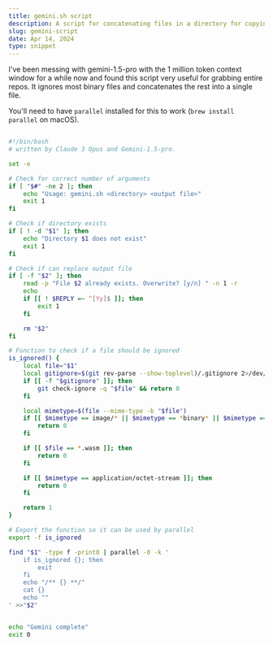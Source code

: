 ```yaml
---
title: gemini.sh script
description: A script for concatenating files in a directory for copying to an LLM
slug: gemini-script
date: Apr 14, 2024
type: snippet
---
```


I've been messing with gemini-1.5-pro with the 1 million token context window for a while now and found this script very useful
for grabbing entire repos. It ignores most binary files and concatenates the rest into a single file. 

You'll need to have `parallel` installed for this to work (`brew install parallel` on macOS).

```bash

#!/bin/bash
# written by Claude 3 Opus and Gemini-1.5-pro.

set -e

# Check for correct number of arguments
if [ "$#" -ne 2 ]; then
    echo "Usage: gemini.sh <directory> <output file>"
    exit 1
fi

# Check if directory exists
if [ ! -d "$1" ]; then
    echo "Directory $1 does not exist"
    exit 1
fi

# Check if can replace output file
if [ -f "$2" ]; then
    read -p "File $2 already exists. Overwrite? [y/n] " -n 1 -r
    echo
    if [[ ! $REPLY =~ ^[Yy]$ ]]; then
        exit 1
    fi

    rm "$2"
fi

# Function to check if a file should be ignored
is_ignored() {
    local file="$1"
    local gitignore=$(git rev-parse --show-toplevel)/.gitignore 2>/dev/null
    if [[ -f "$gitignore" ]]; then
        git check-ignore -q "$file" && return 0
    fi

    local mimetype=$(file --mime-type -b "$file")
    if [[ $mimetype == image/* || $mimetype == *binary* || $mimetype == video/* || $mimetype == audio/* ]]; then
        return 0
    fi

    if [[ $file == *.wasm ]]; then
        return 0
    fi

    if [[ $mimetype == application/octet-stream ]]; then
        return 0
    fi

    return 1
}

# Export the function so it can be used by parallel
export -f is_ignored

find "$1" -type f -print0 | parallel -0 -k '
    if is_ignored {}; then
        exit
    fi
    echo "/** {} **/"
    cat {}
    echo ""
' >>"$2"


echo "Gemini complete"
exit 0
```
